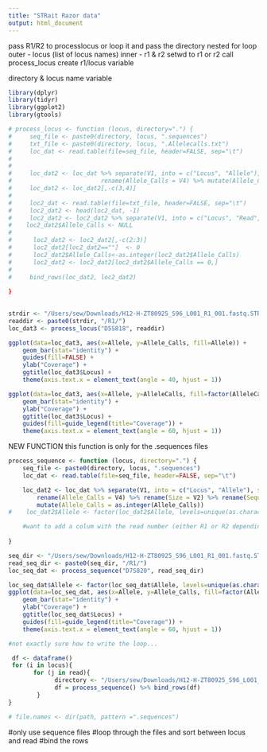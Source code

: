 ```yaml
---
title: "STRait Razor data"
output: html_document
---
```


pass R1/R2 to processlocus
or loop it and pass the directory
nested for loop
    outer - locus (list of locus names)
    inner - r1 & r2
        setwd to r1 or r2
        call process_locus 
        create r1/locus variable 
        
directory & locus name variable 
```r
library(dplyr)
library(tidyr)
library(ggplot2)
library(gtools)
```



```r

# process_locus <- function (locus, directory=".") { 
#     seq_file <- paste0(directory, locus, ".sequences")
#     txt_file <- paste0(directory, locus, ".Allelecalls.txt")
#     loc_dat <- read.table(file=seq_file, header=FALSE, sep="\t")
# 
# 
#     loc_dat2 <- loc_dat %>% separate(V1, into = c("Locus", "Allele"), sep = ":") %>% 
#                         rename(Allele_Calls = V4) %>% mutate(Allele_Calls = as.integer(Allele_Calls))
#     loc_dat2 <- loc_dat2[,-c(3,4)]
#   
#     loc2_dat <- read.table(file=txt_file, header=FALSE, sep="\t")
#     loc2_dat2 <- head(loc2_dat, -1) 
#     loc2_dat2 <- loc2_dat2 %>% separate(V1, into = c("Locus", "Read", "Locus", "Allele", "Allele_Calls"), sep = ":") 
#    loc2_dat2$Allele_Calls <- NULL
#     
#      loc2_dat2 <- loc2_dat2[,-c(2:3)]
#      loc2_dat2[loc2_dat2==""]  <- 0 
#      loc2_dat2$Allele_Calls<-as.integer(loc2_dat2$Allele_Calls)
#      loc2_dat2 <- loc2_dat2[loc2_dat2$Allele_Calls == 0,]
#     
#     bind_rows(loc_dat2, loc2_dat2)
       
}
    

```
  

```r

strdir <- "/Users/sew/Downloads/H12-H-ZT80925_S96_L001_R1_001.fastq.STRaitRazor copy/PE_MiSeq_ALL"
readdir <- paste0(strdir, "/R1/")
loc_dat3 <- process_locus("D5S818", readdir)

```

```r
ggplot(data=loc_dat3, aes(x=Allele, y=Allele_Calls, fill=Allele)) +
    geom_bar(stat="identity") + 
    guides(fill=FALSE) + 
    ylab("Coverage") + 
    ggtitle(loc_dat3$Locus) +
    theme(axis.text.x = element_text(angle = 40, hjust = 1)) 

```

```r
ggplot(data=loc_dat3, aes(x=Allele, y=AlleleCalls, fill=factor(AlleleCalls), order=AlleleCalls)) +
    geom_bar(stat="identity") + 
    ylab("Coverage") + 
    ggtitle(loc_dat3$Locus) + 
    guides(fill=guide_legend(title="Coverage")) +
    theme(axis.text.x = element_text(angle = 60, hjust = 1)) 
```



NEW FUNCTION
this function is only for the .sequences files



```r
process_sequence <- function (locus, directory=".") { 
    seq_file <- paste0(directory, locus, ".sequences")
    loc_dat <- read.table(file=seq_file, header=FALSE, sep="\t")

    loc_dat2 <- loc_dat %>% separate(V1, into = c("Locus", "Allele"), sep = ":") %>% 
        rename(Allele_Calls = V4) %>% rename(Size = V2) %>% rename(Sequence = V3) %>%
        mutate(Allele_Calls = as.integer(Allele_Calls))
#    loc_dat2$Allele <- factor(loc_dat2$Allele, levels=unique(as.character(loc_dat2$Allele)))

    #want to add a colum with the read number (either R1 or R2 depending on)
    
}
```

```r
seq_dir <- "/Users/sew/Downloads/H12-H-ZT80925_S96_L001_R1_001.fastq.STRaitRazor copy/PE_MiSeq_ALL"
read_seq_dir <- paste0(seq_dir, "/R1/")
loc_seq_dat <- process_sequence("D7S820", read_seq_dir)
```



```r
loc_seq_dat$Allele <- factor(loc_seq_dat$Allele, levels=unique(as.character(loc_seq_dat$Allele)))
ggplot(data=loc_seq_dat, aes(x=Allele, y=Allele_Calls, fill=factor(Allele_Calls), order=Allele_Calls)) +
    geom_bar(stat="identity") + 
    ylab("Coverage") + 
    ggtitle(loc_seq_dat$Locus) + 
    guides(fill=guide_legend(title="Coverage")) +
    theme(axis.text.x = element_text(angle = 60, hjust = 1)) 
```

```r
#not exactly sure how to write the loop...

 df <- dataframe()
 for (i in locus){
       for (j in read){
             directory <- "/Users/sew/Downloads/H12-H-ZT80925_S96_L001_R1_001.fastq.STRaitRazor copy/PE_MiSeq_ALL"
             df = process_sequence() %>% bind_rows(df)
        }
}

# file.names <- dir(path, pattern =".sequences")


```

#only use sequence files
#loop through the files and sort between locus and read
#bind the rows